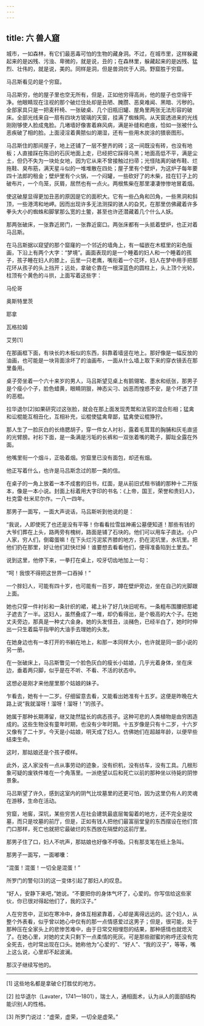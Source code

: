 ```yaml
---
---
---
```

title: 六 兽人窟
---




城市，一如森林，有它们最恶毒可怕的生物的藏身洞。不过，在城市里，这样躲藏起来的是凶残、污浊、卑微的，就是说，丑的；在森林里，躲藏起来的是凶残、猛烈、壮伟的，就是说，美的。同样是洞，但是兽洞优于人洞。野窟胜于穷窟。

马吕斯看见的是个穷窟。

马吕斯穷，他的屋子里也空无所有，但是，正如他穷得高尚，他的屋子也空得干净。他眼睛现在注视的那个破烂住处却是丑陋、腌臜、恶臭难闻、黑暗、污秽的。全部家具只是一把麦秆椅、一张破桌、几个旧瓶旧罐、屋角里两张无法形容的破床。全部光线来自一扇有四块方玻璃的天窗，挂满了蜘蛛网。从天窗透进来的光线刚刚够使人脸成鬼脸。几堵墙好像害着麻风病，满是补缝和疤痕，恰如一张被什么恶疾破了相的脸。上面浸淫着黄脓似的潮湿，还有一些用木炭涂的猥亵图形。

马吕斯住的那间屋子，地上还铺了一层不整齐的砖；这一间既没有砖，也没有地板；人直接踩在陈旧的石灰地面上走，已经把它踩得乌黑；地面高低不平，满是尘土，但仍不失为一块处女地，因为它从来不曾接触过扫帚；光怪陆离的破布鞋、烂拖鞋、臭布筋，满天星斗似的一堆堆散在四处；屋子里有个壁炉，为这炉子每年要四十法郎的租金；壁炉里有个火锅，一个闷罐，一些砍好了的木柴，挂在钉子上的破布片，一个鸟笼，灰屑，居然也有一点火。两根焦柴在那里凄凄惨惨地冒着烟。

使这破屋显得更加丑恶的原因是它的面积大。它有一些凸角和凹角，一些黑洞和斜顶，一些港湾和地岬。因而出现许多无法测探的骇人的旮旯，在那里仿佛藏着许多拳头大小的蜘蛛和脚掌那么宽的土鳖，甚至也许还潜藏着几个什么人妖。

那两张破床，一张靠近房门，一张靠近窗口。两张床都有一头抵着壁炉，也正对着马吕斯。

在马吕斯据以窥望的那个窟窿的一个邻近的墙角上，有一幅嵌在木框里的彩色版画，下沿上有两个大字：“梦境”。画面表现的是一个睡着的妇人和一个睡着的孩子，孩子睡在妇人的膝上，云里一只老鹰，嘴衔着一个花环，妇人在梦中用手把那花环从孩子的头上挡开；远处，拿破仑靠在一根深蓝色的圆柱上，头上顶个光轮，柱顶有个黄色的斗拱，上面写着这些字：

马伦哥

奥斯特里茨

耶拿

瓦格拉姆

艾劳[1]

在那画框下面，有块长的木板似的东西，斜靠着墙竖在地上。那好像是一幅反放的油画，也可能是一块背面涂坏了的油画布，一面从什么墙上取下来的穿衣镜丢在那里备用。

桌子旁坐着一个六十来岁的男人，马吕斯望见桌上有鹅翎笔、墨水和纸张，那男子是个瘦小个子，脸色蜡黄，眼睛阴狠，神态尖刁、凶恶而惶惑不安，是个坏透了顶的恶棍。

拉华退尔[2]如果研究过这张脸，就会在那上面发现秃鹫和法官的混合形相；猛禽和讼棍能互相丑化，互相补充，讼棍使猛禽卑鄙，猛禽使讼棍狰狞。

那人生了一脸灰白的长络腮胡子，穿一件女人衬衫，露着毛茸茸的胸脯和灰毛直竖的光臂膀。衬衫下面，是一条满是污垢的长裤和一双张着嘴的靴子，脚趾全露在外面。

他嘴里衔一个烟斗，正吸着烟。穷窟里已没有面包，却还有烟。

他正写着什么，也许是马吕斯念过的那一类的信。

在桌子的一角上放着一本不成套的旧书，红面，是从前旧式租书铺的那种十二开版本，像是一本小说。封面上标着用大字印的书名：《上帝，国王，荣誉和贵妇人》，杜克雷·杜米尼尔作。一八一四年。

那男子一面写，一面大声说话，马吕斯听到他说的是：

“我说，人即使死了也还是没有平等！你看看拉雪兹神甫公墓便知道！那些有钱的大爷们葬在上头，路两旁有槐树，路面是铺了石块的。他们可以用车子直达。小户人家，穷人们，倒霉蛋嘛！在下头烂污泥浆齐膝的地方，扔在泥坑里，水坑里。把他们扔在那里，好让他们赶快烂掉！谁要想去看看他们，便得准备陷到土里去。”

说到这里，他停下来，一拳打在桌上，咬牙切齿地加上一句：

“呵！我恨不得把这世界一口吞掉！”

一个胖妇人，可能有四十岁，也可能有一百岁，蹲在壁炉旁边，坐在自己的光脚跟上面。

她也只穿一件衬衫和一条针织的裙，裙上补了好几块旧呢布。一条粗布围腰把那裙子遮去了一半。这妇人，虽然叠成了一堆，却仍看得出，是个极高的大个子。在她丈夫旁边，那真是一种丈六金身。她的头发怪丑，淡赭色，已经半白了，她时时伸出一只生着扁平指甲的大油手去理她的头发。

在她身边也有一本打开的书躺在地上，和那一本同样大小，也许就是同一部小说的另一册。

在一张破床上，马吕斯瞥见一个脸色灰白的瘦长小姑娘，几乎光着身体，坐在床边，垂着两只脚，似乎是在不听、不看、不活的状态中。

这想必是刚才来他屋里那个姑娘的妹子。

乍看去，她有十一二岁。仔细留意去看，又能看出她准有十五岁。这便是昨晚在大路上说“我就溜呀！溜呀！溜呀！”的孩子。

她属于那种长期滞留，继又陡然猛长的病态孩子。这种可悲的人类植物是由穷困造成的。这些生物没有童年时期，也没有少年时期。十五岁像是只有十二岁，十六岁又像有了二十岁。今天是小姑娘，明天成了妇人。仿佛她们在超越年龄，以便早些结束生命。

这时，那姑娘还是个孩子模样。

此外，这人家没有一点从事劳动的迹象，没有织机，没有纺车，没有工具。几根形象可疑的废铁件堆在一个角落里。一派绝望以后和死亡以前的那种坐以待毙的阴惨景象。

马吕斯望了许久，感到这室内的阴气比坟墓里的还更可怕，因为这里仍有人的灵魂在游移，生命在活动。

穷窟，地窖，深坑，某些穷苦人在社会建筑最底层匍匐着的地方，还不完全是坟墓，而只是坟墓的前厅，但是，正如有钱人把他们最富丽堂皇的东西摆设在他们宫门口那样，死亡也就把它最破烂的东西放在隔壁的这前厅里。

那男子住了口，妇人不吭声，那姑娘也好像不呼吸。只有那支笔在纸上急叫。

那男子一面写，一面嘟囔：

“混蛋！混蛋！一切全是混蛋！”

所罗门的警句[3]的这一变体引起了那妇人的叹息。

“好人，安静下来吧，”她说。“不要把你的身体气坏了，心爱的。你写信给这些家伙，你已很对得起他们了，我的汉子。”

人在穷苦中，正如在寒冷中，身体互相紧靠着，心却是离得远远的。这个妇人，从整个外表看，似乎曾以她心中仅有的那一点情感爱过这男子；但是，很可能，处于那种压在全家头上的悲惨苦难中，由于日常交相埋怨的结果，那种感情也就熄灭了。在她心里，对她的丈夫只剩下一点柔情的死灰。可是那些甜蜜的称呼还没有完全死去，也时常出现在口头。她称他为“心爱的”、“好人”、“我的汉子”，等等，嘴上这么说，心里却不起波澜。

那汉子继续写他的。



* * *



[1] 这些地名都是拿破仑打胜仗的地方。

[2] 拉华退尔（Lavater，1741—1801），瑞士人，通相面术，认为从人的面部结构能识别人的性格。

[3] 所罗门说过：“虚荣，虚荣，一切全是虚荣。”